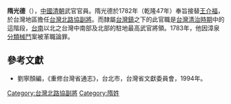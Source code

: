 '''隋光德'''（{{bd|?||?|}}），[[中國|中國]][[清朝|清朝]]武官官員。隋光德於1782年（乾隆47年）奉旨接替[[王介福|王介福]]，於台灣地區擔任[[台灣北路協|台灣北路協]][[副將|副將]]。而隸屬[[台灣鎮|台灣鎮]]之下的此官職是[[台灣清治時期|台灣清治時期]]中的這階段，[[台南|台南]]以北之台灣中南部及北部的駐地最高武官將領。1783年，他因漳泉[[分類械鬥|分類械鬥]]案被革職論罪。

==參考文獻==
*劉寧顏編，《重修台灣省通志》，台北市，台灣省文獻委員會，1994年。

{{start box}}
{{s-before|[[王介福|王介福]]}}
{{s-title|[[台灣北路協|台灣北路協]][[副將|副將]]|1782年上任}}
{{s-after|[[左瑛|左瑛]]}}
{{end box}}
{{start box}}
{{s-before|[[鄭瑞|鄭瑞]]}}
{{s-title|[[台灣水師協|台灣水師協]][[副將|副將]]|1782年上任}}
{{s-after|[[李隆_(清)|李隆 (清)]]}}
{{end box}}

[[Category:台灣北路協副將|Category:台灣北路協副將]]
[[Category:隋姓|Category:隋姓]]